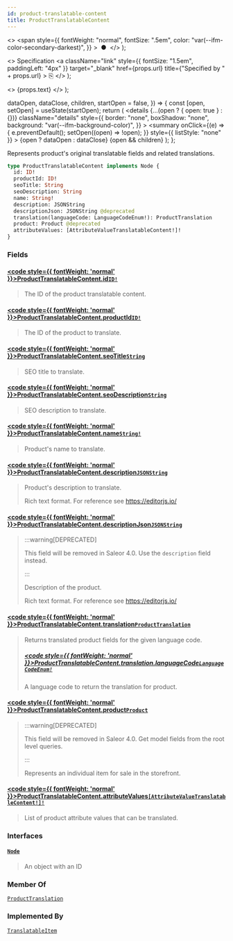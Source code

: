 ```yaml
---
id: product-translatable-content
title: ProductTranslatableContent
---
```


  <>
    <span
      style={{
        fontWeight: "normal",
        fontSize: ".5em",
        color: "var(--ifm-color-secondary-darkest)",
      }}
    >
      &nbsp;●&nbsp;
    </span>
  </>
);

  <>
    Specification
    <a
      className="link"
      style={{ fontSize: "1.5em", paddingLeft: "4px" }}
      target="\_blank"
      href={props.url}
      title={"Specified by " + props.url}
    >
      ⎘
    </a>
  </>
);

  <>
    <span className={props.class}>{props.text}</span>
  </>
);


  dataOpen,
  dataClose,
  children,
  startOpen = false,
}) => {
  const [open, setOpen] = useState(startOpen);
  return (
    <details
      {...(open ? { open: true } : {})}
      className="details"
      style={{
        border: "none",
        boxShadow: "none",
        background: "var(--ifm-background-color)",
      }}
    >
      <summary
        onClick={(e) => {
          e.preventDefault();
          setOpen((open) => !open);
        }}
        style={{ listStyle: "none" }}
      >
        {open ? dataOpen : dataClose}
      </summary>
      {open && children}
    </details>
  );
};

Represents product's original translatable fields and related translations.

```graphql
type ProductTranslatableContent implements Node {
  id: ID!
  productId: ID!
  seoTitle: String
  seoDescription: String
  name: String!
  description: JSONString
  descriptionJson: JSONString @deprecated
  translation(languageCode: LanguageCodeEnum!): ProductTranslation
  product: Product @deprecated
  attributeValues: [AttributeValueTranslatableContent!]!
}
```

### Fields

#### [<code style={{ fontWeight: 'normal' }}>ProductTranslatableContent.<b>id</b></code>](#)<Bullet />[`ID!`](../../../api-reference/miscellaneous/scalars/id) <Badge class="badge badge--secondary" text="non-null"/> <Badge class="badge badge--secondary" text="scalar"/> <Badge class="badge badge--secondary" text="miscellaneous"/>

> The ID of the product translatable content.

#### [<code style={{ fontWeight: 'normal' }}>ProductTranslatableContent.<b>productId</b></code>](#)<Bullet />[`ID!`](../../../api-reference/miscellaneous/scalars/id) <Badge class="badge badge--secondary" text="non-null"/> <Badge class="badge badge--secondary" text="scalar"/> <Badge class="badge badge--secondary" text="miscellaneous"/>

> The ID of the product to translate.
>
> <Badge text="Added in Saleor 3.14" class="secondary margin-bottom--sm" />

#### [<code style={{ fontWeight: 'normal' }}>ProductTranslatableContent.<b>seoTitle</b></code>](#)<Bullet />[`String`](../../../api-reference/miscellaneous/scalars/string) <Badge class="badge badge--secondary" text="scalar"/> <Badge class="badge badge--secondary" text="miscellaneous"/>

> SEO title to translate.

#### [<code style={{ fontWeight: 'normal' }}>ProductTranslatableContent.<b>seoDescription</b></code>](#)<Bullet />[`String`](../../../api-reference/miscellaneous/scalars/string) <Badge class="badge badge--secondary" text="scalar"/> <Badge class="badge badge--secondary" text="miscellaneous"/>

> SEO description to translate.

#### [<code style={{ fontWeight: 'normal' }}>ProductTranslatableContent.<b>name</b></code>](#)<Bullet />[`String!`](../../../api-reference/miscellaneous/scalars/string) <Badge class="badge badge--secondary" text="non-null"/> <Badge class="badge badge--secondary" text="scalar"/> <Badge class="badge badge--secondary" text="miscellaneous"/>

> Product's name to translate.

#### [<code style={{ fontWeight: 'normal' }}>ProductTranslatableContent.<b>description</b></code>](#)<Bullet />[`JSONString`](../../../api-reference/miscellaneous/scalars/jsonstring) <Badge class="badge badge--secondary" text="scalar"/> <Badge class="badge badge--secondary" text="miscellaneous"/>

> Product's description to translate.
>
> Rich text format. For reference see https://editorjs.io/

#### [<code style={{ fontWeight: 'normal' }}>ProductTranslatableContent.<b>descriptionJson</b></code>](#)<Bullet />[`JSONString`](../../../api-reference/miscellaneous/scalars/jsonstring) <Badge class="badge badge--deprecated badge--secondary" text="deprecated"/> <Badge class="badge badge--secondary" text="scalar"/> <Badge class="badge badge--secondary" text="miscellaneous"/>

> :::warning[DEPRECATED]
>
> This field will be removed in Saleor 4.0. Use the `description` field instead.
>
> :::
>
> Description of the product.
>
> Rich text format. For reference see https://editorjs.io/

#### [<code style={{ fontWeight: 'normal' }}>ProductTranslatableContent.<b>translation</b></code>](#)<Bullet />[`ProductTranslation`](../../../api-reference/products/objects/product-translation) <Badge class="badge badge--secondary" text="object"/> <Badge class="badge badge--secondary" text="products"/>

> Returns translated product fields for the given language code.
>
> ##### [<code style={{ fontWeight: 'normal' }}>ProductTranslatableContent.translation.<b>languageCode</b></code>](#)<Bullet />[`LanguageCodeEnum!`](../../../api-reference/miscellaneous/enums/language-code-enum) <Badge class="badge badge--secondary" text="non-null"/> <Badge class="badge badge--secondary" text="enum"/> <Badge class="badge badge--secondary" text="miscellaneous"/>
>
> A language code to return the translation for product.

#### [<code style={{ fontWeight: 'normal' }}>ProductTranslatableContent.<b>product</b></code>](#)<Bullet />[`Product`](../../../api-reference/products/objects/product) <Badge class="badge badge--deprecated badge--secondary" text="deprecated"/> <Badge class="badge badge--secondary" text="object"/> <Badge class="badge badge--secondary" text="products"/>

> :::warning[DEPRECATED]
>
> This field will be removed in Saleor 4.0. Get model fields from the root level queries.
>
> :::
>
> Represents an individual item for sale in the storefront.

#### [<code style={{ fontWeight: 'normal' }}>ProductTranslatableContent.<b>attributeValues</b></code>](#)<Bullet />[`[AttributeValueTranslatableContent!]!`](../../../api-reference/attributes/objects/attribute-value-translatable-content) <Badge class="badge badge--secondary" text="non-null"/> <Badge class="badge badge--secondary" text="object"/> <Badge class="badge badge--secondary" text="attributes"/>

> List of product attribute values that can be translated.

### Interfaces

#### [`Node`](../../../api-reference/miscellaneous/interfaces/node) <Badge class="badge badge--secondary" text="interface"/> <Badge class="badge badge--secondary" text="miscellaneous"/>

> An object with an ID

### Member Of

[`ProductTranslation`](../../../api-reference/products/objects/product-translation) <Badge class="badge badge--secondary" text="object"/>

### Implemented By

[`TranslatableItem`](../../../api-reference/miscellaneous/unions/translatable-item) <Badge class="badge badge--secondary" text="union"/>
